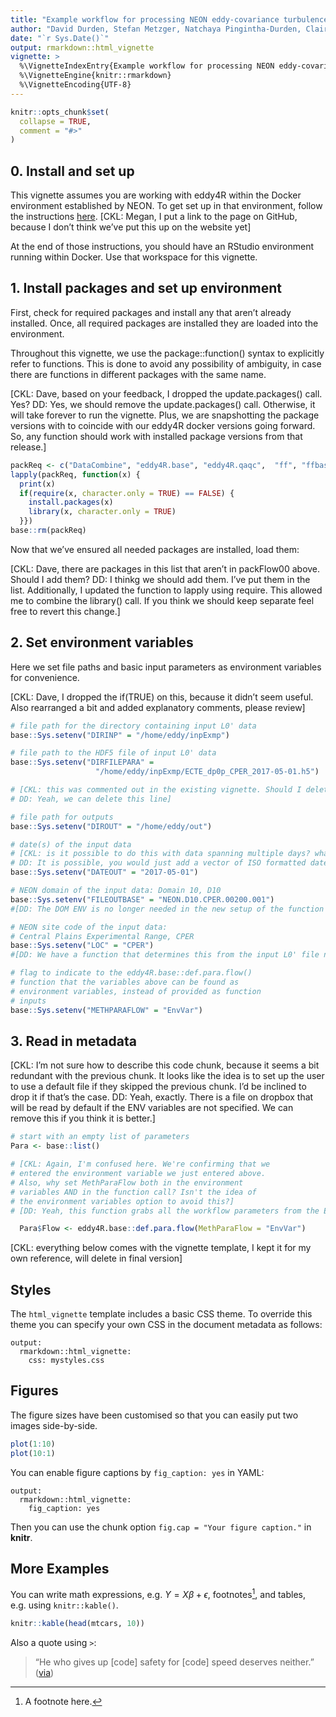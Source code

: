```yaml
---
title: "Example workflow for processing NEON eddy-covariance turbulence data with eddy4R-Docker 0.2.0"
author: "David Durden, Stefan Metzger, Natchaya Pingintha-Durden, Claire Lunch, Megan Jones"
date: "`r Sys.Date()`"
output: rmarkdown::html_vignette
vignette: >
  %\VignetteIndexEntry{Example workflow for processing NEON eddy-covariance turbulence data with eddy4R-Docker 0.2.0}
  %\VignetteEngine{knitr::rmarkdown}
  %\VignetteEncoding{UTF-8}
---
```


```r
knitr::opts_chunk$set(
  collapse = TRUE,
  comment = "#>"
)
```

## 0. Install and set up

This vignette assumes you are working with eddy4R within the Docker 
environment established by NEON. To get set up in that environment, 
follow the instructions <a href="https://github.com/NEONScience/NEON-Data-Skills/blob/fbd76ce778bc369fa9b94b7751546abb1ae56073/tutorials/R/eddy4r/dockerEddy4r.md" target="_blank">here</a>.
[CKL: Megan, I put a link to the page on GitHub, because I don't think we've 
put this up on the website yet]

At the end of those instructions, you should have an RStudio 
environment running within Docker. Use that workspace for this 
vignette.

## 1. Install packages and set up environment

First, check for required packages and install any that aren't 
already installed. Once, all required packages are installed they are loaded into the environment.

Throughout this vignette, we use the package::function() 
syntax to explicitly refer to functions. This is done to avoid any 
possibility of ambiguity, in case there are functions in 
different packages with the same name.

[CKL: Dave, based on your feedback, I dropped the update.packages() call. Yes? 
DD: Yes, we should remove the update.packages() call. Otherwise, it will take forever to run the vignette. Plus, we are snapshotting the package versions with to coincide with our eddy4R docker versions going forward. So, any function should work with installed package versions from that release.]

```r

packReq <- c("DataCombine", "eddy4R.base", "eddy4R.qaqc",  "ff", "ffbase", "methods", "rhdf5","splus2R")
lapply(packReq, function(x) {
  print(x)
  if(require(x, character.only = TRUE) == FALSE) {
    install.packages(x)
    library(x, character.only = TRUE)
  }})
base::rm(packReq)

```

Now that we've ensured all needed packages are installed, load 
them:

[CKL: Dave, there are packages in this list that aren't in 
packFlow00 above. Should I add them? 
DD: I thinkg we should add them. I've put them in the list. Additionally, I updated the function to lapply using require. This allowed me to combine the library() call. If you think we should keep separate feel free to revert this change.]


## 2. Set environment variables

Here we set file paths and basic input parameters as environment 
variables for convenience.

[CKL: Dave, I dropped the if(TRUE) on this, because it didn't 
seem useful. Also rearranged a bit and added explanatory 
comments, please review]

```r

# file path for the directory containing input L0' data
base::Sys.setenv("DIRINP" = "/home/eddy/inpExmp")

# file path to the HDF5 file of input L0' data
base::Sys.setenv("DIRFILEPARA" = 
                   "/home/eddy/inpExmp/ECTE_dp0p_CPER_2017-05-01.h5")

# [CKL: this was commented out in the existing vignette. Should I delete? 
# DD: Yeah, we can delete this line]

# file path for outputs
base::Sys.setenv("DIROUT" = "/home/eddy/out")

# date(s) of the input data
# [CKL: is it possible to do this with data spanning multiple days? what's the syntax?
# DD: It is possible, you would just add a vector of ISO formatted date character strings. I suggest we change the name of this variable to DATEOUT. Additionally, the new function actually just searches the input directory for the output date, removing the need for DIRFILEPARA. Do you think we should remove that ENV variable? (It still works with it to)]
base::Sys.setenv("DATEOUT" = "2017-05-01")

# NEON domain of the input data: Domain 10, D10
base::Sys.setenv("FILEOUTBASE" = "NEON.D10.CPER.00200.001")
#[DD: The DOM ENV is no longer needed in the new setup of the function either. We use FILEOUTBASE, which allows us to specify the full beginning of the output filename. I updated it, if you prefer to use the old version let me know]

# NEON site code of the input data:
# Central Plains Experimental Range, CPER
base::Sys.setenv("LOC" = "CPER")
#[DD: We have a function that determines this from the input L0' file now. We can add that function call when we get to reading in Parameters and remove this ENV]

# flag to indicate to the eddy4R.base::def.para.flow() 
# function that the variables above can be found as 
# environment variables, instead of provided as function 
# inputs
base::Sys.setenv("METHPARAFLOW" = "EnvVar")

```

## 3. Read in metadata

[CKL: I'm not sure how to describe this code chunk, because 
it seems a bit redundant with the previous chunk. It looks 
like the idea is to set up the user to use a default file 
if they skipped the previous chunk. I'd be inclined to 
drop it if that's the case.
DD: Yeah, exactly. There is a file on dropbox that will be read by default if the ENV variables are not specified. We can remove this if you think it is better.
]

```r

# start with an empty list of parameters
Para <- base::list()

# [CKL: Again, I'm confused here. We're confirming that we 
# entered the environment variable we just entered above. 
# Also, why set MethParaFlow both in the environment 
# variables AND in the function call? Isn't the idea of 
# the environment variables option to avoid this?]
# [DD: Yeah, this function grabs all the workflow parameters from the ENV or sets them to default values. This was taken from the workflow we use for L1 transitions, so we built in capabilities to specify function argument directly, through ENV variables from within RStudio or from the command line, or not specify anything and run the gold file test. So, a lot of this can be removed.]

  Para$Flow <- eddy4R.base::def.para.flow(MethParaFlow = "EnvVar")


```







[CKL: everything below comes with the vignette template, I 
kept it for my own reference, will delete in final version]

## Styles

The `html_vignette` template includes a basic CSS theme. To override this theme you can specify your own CSS in the document metadata as follows:

    output: 
      rmarkdown::html_vignette:
        css: mystyles.css

## Figures

The figure sizes have been customised so that you can easily put two images side-by-side. 

```r
plot(1:10)
plot(10:1)
```

You can enable figure captions by `fig_caption: yes` in YAML:

    output:
      rmarkdown::html_vignette:
        fig_caption: yes

Then you can use the chunk option `fig.cap = "Your figure caption."` in **knitr**.

## More Examples

You can write math expressions, e.g. $Y = X\beta + \epsilon$, footnotes^[A footnote here.], and tables, e.g. using `knitr::kable()`.

```r
knitr::kable(head(mtcars, 10))
```

Also a quote using `>`:

> "He who gives up [code] safety for [code] speed deserves neither."
([via](https://twitter.com/hadleywickham/status/504368538874703872))
